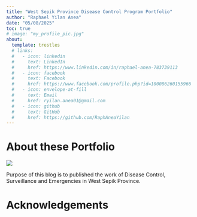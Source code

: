 ```yaml
---
title: "West Sepik Province Disease Control Program Portfolio"
author: "Raphael Yilan Anea"
date: "05/08/2025"
toc: true
# image: "my_profile_pic.jpg"
about:
  template: trestles
  # links:
  #   - icon: linkedin
  #     text: LinkedIn
  #     href: https://www.linkedin.com/in/raphael-anea-783739113
  #   - icon: facebook
  #     text: Facebook
  #     href: https://www.facebook.com/profile.php?id=100086260155966
  #   - icon: envelope-at-fill
  #     text: Email
  #     href: ryilan.anea01@gmail.com
  #   - icon: github
  #     text: GitHub
  #     href: https://github.com/RaphAneaYilan
---
```


::: panel-tabset
# About these Portfolio

![](disease_data_flow.png)

Purpose of this blog is to published the work of Disease Control, Surveillance and Emergencies in West Sepik Province.

# Acknowledgements
:::
